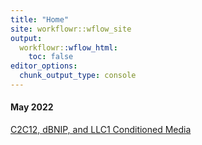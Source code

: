 ```yaml
---
title: "Home"
site: workflowr::wflow_site
output:
  workflowr::wflow_html:
    toc: false
editor_options:
  chunk_output_type: console
---
```


#### May 2022
[C2C12, dBNIP, and LLC1 Conditioned Media](c2c12_condition.html)

